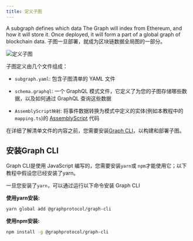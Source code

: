 ```yaml
---
title: 定义子图
---
```


A subgraph defines which data The Graph will index from Ethereum, and how it will store it. Once deployed, it will form a part of a global graph of blockchain data. 子图一旦部署，就成为区块链数据全局图的一部分。

![定义子图](/img/define-subgraph.png)

子图定义由几个文件组成：

- `subgraph.yaml`: 包含子图清单的 YAML 文件

- `schema.graphql`: 一个 GraphQL 模式文件，它定义了为您的子图存储哪些数据，以及如何通过 GraphQL 查询这些数据

- `AssemblyScript映射`: 将事件数据转换为模式中定义的实体(例如本教程中的`mapping.ts`)的 [AssemblyScript](https://github.com/AssemblyScript/assemblyscript) 代码

在详细了解清单文件的内容之前，您需要安装[Graph CLI](https://github.com/graphprotocol/graph-cli)，以构建和部署子图。

## 安装Graph CLI

Graph CLI是使用 JavaScript 编写的，您需要安装`yarn`或 `npm`才能使用它；以下教程中假设您已经安装了yarn。

一旦您安装了`yarn`，可以通过运行以下命令安装 Graph CLI

**使用yarn安装:**

```bash
yarn global add @graphprotocol/graph-cli
```

**使用npm安装:**

```bash
npm install -g @graphprotocol/graph-cli
```
